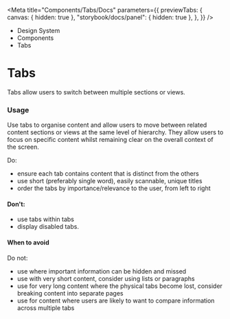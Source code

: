 
<Meta
	title="Components/Tabs/Docs"
	parameters={{
		previewTabs: {
			canvas: { hidden: true },
			"storybook/docs/panel": { hidden: true },
		},
	}}
/>

<div className="act-docs-container">
	<Masthead />
	<main className="act-body">
		<div className="act-flex act-flex-light-purple">
			<div className="act-flex__container act-flex__container-padding-trim">
				<div className="act-flex__grid">
					<div className="act-flex__row">
						<div className="act-col__cw-12">
							<div className="act-box">
								<div className="act-breadcrumbs">
									<ul className="act-breadcrumbs__container">
										<li className="act-breadcrumbs__crumb act-h6">
											<LinkTo className="act-breadcrumbs__crumb__link" kind="system-introduction--page">
												Design System <i className="fa-solid fa-angle-right"></i>
											</LinkTo>
										</li>
										<li className="act-breadcrumbs__crumb act-h6">
											<LinkTo className="act-breadcrumbs__crumb__link" kind="components-overview--page">
												Components <i className="fa-solid fa-angle-right"></i>
											</LinkTo>
										</li>
										<li className="act-breadcrumbs__crumb act-h6">
											<LinkTo className="act-breadcrumbs__crumb__link" kind="components-overview--pageoverview--page">
												Tabs <i className="fa-solid fa-angle-right"></i>
											</LinkTo>
										</li>
									</ul>
								</div>
								<h1>Tabs</h1>
								<p>Tabs allow users to switch between multiple sections or views.</p>
							</div>
						</div>
					</div>
				</div>
			</div>
		</div>
		<div className="act-flex">
			<div className="act-flex__container">
				<div className="act-flex__grid">
					<div className="act-flex__row">
						<div className="act-col__cw-12">
							<div className="act-box">
								<h3>Usage</h3>
								<p>
									Use tabs to organise content and allow users to move between related content sections or views at the same level of hierarchy. They allow users to focus on
									specific content whilst remaining clear on the overall context of the screen.
								</p>
								<p>Do:</p>
								<ul>
									<li>ensure each tab contains content that is distinct from the others</li>
									<li>use short (preferably single word), easily scannable, unique titles</li>
									<li>order the tabs by importance/relevance to the user, from left to right</li>
								</ul>
								<h4>Don't:</h4>
								<ul>
									<li>use tabs within tabs</li>
									<li>display disabled tabs.</li>
								</ul>
								<h4>When to avoid</h4>
								<p>Do not:</p>
								<ul>
									<li>use where important information can be hidden and missed</li>
									<li>use with very short content, consider using lists or paragraphs</li>
									<li>use for very long content where the physical tabs become lost, consider breaking content into separate pages</li>
									<li>use for content where users are likely to want to compare information across multiple tabs</li>
								</ul>
							</div>
						</div>
					</div>
				</div>
			</div>
		</div>
	</main>
	<footer className="act-footer">
		<AoC />
		<Footer />
	</footer>
</div>
